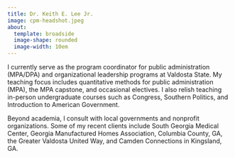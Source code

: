 ```yaml
---
title: Dr. Keith E. Lee Jr.
image: cpm-headshot.jpeg
about:
  template: broadside
  image-shape: rounded
  image-width: 10em
---
```


I currently serve as the program coordinator for public administration (MPA/DPA) and organizational leadership programs at Valdosta State. My teaching focus includes quantitative methods for public administration (MPA), the MPA capstone, and occasional electives. I also relish teaching in-person undergraduate courses such as Congress, Southern Politics, and Introduction to American Government.

Beyond academia, I consult with local governments and nonprofit organizations. Some of my recent clients include South Georgia Medical Center, Georgia Manufactured Homes Association, Columbia County, GA, the Greater Valdosta United Way, and Camden Connections in Kingsland, GA.
